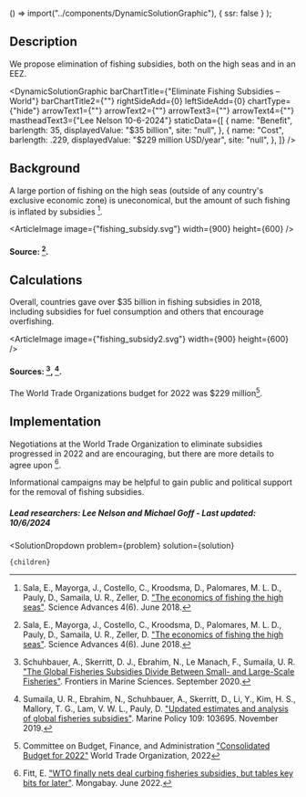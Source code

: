 
  () => import("../components/DynamicSolutionGraphic"),
  { ssr: false }
);


## Description

We propose elimination of fishing subsidies, both on the high seas and in an EEZ.

<DynamicSolutionGraphic
  barChartTitle={"Eliminate Fishing Subsidies – World"}
  barChartTitle2={""}
  rightSideAdd={0}
  leftSideAdd={0}
  chartType={"hide"}
  arrowText1={""}
  arrowText2={""}
  arrowText3={""}
  arrowText4={""}
  mastheadText3={"Lee Nelson 10-6-2024"}
 staticData={[
    {
     name: "Benefit",
      barlength: 35,
      displayedValue: "$35 billion",
      site: "null",
    },
    {
      name: "Cost",
      barlength: .229,
      displayedValue: "$229 million USD/year",
      site: "null",
    },
  ]}
/>


## Background

A large portion of fishing on the high seas (outside of any country's exclusive economic zone) is uneconomical, but the amount of such fishing is inflated by subsidies [^"29"]. 

<ArticleImage image={"fishing_subsidy.svg"} width={900} height={600} />
#### Source: [^"29"].

## Calculations
Overall, countries gave over $35 billion in fishing subsidies in 2018, including subsidies for fuel consumption and others that encourage overfishing.

<ArticleImage image={"fishing_subsidy2.svg"} width={900} height={600} />
#### Sources: [^"30"], [^"31"].

The World Trade Organizations budget for 2022 was $229 million[^"1"].


## Implementation

Negotiations at the World Trade Organization to eliminate subsidies progressed in 2022 and are encouraging, but there are more details to agree upon [^"9"].

Informational campaigns may be helpful to gain public and political support for the removal of fishing subsidies.

##### Lead researchers: Lee Nelson and Michael Goff - Last updated: 10/6/2024

[^"9"]: Fitt, E. ["WTO finally nets deal curbing fisheries subsidies, but tables key bits for later"](https://news.mongabay.com/2022/06/wto-finally-nets-deal-curbing-fisheries-subsidies-but-tables-key-bits-for-later/). Mongabay. June 2022.

[^"29"]: Sala, E., Mayorga, J., Costello, C., Kroodsma, D., Palomares, M. L. D., Pauly, D., Samaila, U. R., Zeller, D. ["The economics of fishing the high seas"](https://www.science.org/doi/10.1126/sciadv.aat2504). Science Advances 4(6). June 2018.

[^"30"]: Schuhbauer, A., Skerritt, D. J., Ebrahim, N., Le Manach, F., Sumaila, U. R. ["The Global Fisheries Subsidies Divide Between Small- and Large-Scale Fisheries"](https://www.frontiersin.org/articles/10.3389/fmars.2020.539214/full). Frontiers in Marine Sciences. September 2020.

[^"31"]: Sumaila, U. R., Ebrahim, N., Schuhbauer, A., Skerritt, D., Li, Y., Kim, H. S., Mallory, T. G., Lam, V. W. L., Pauly, D. ["Updated estimates and analysis of global fisheries subsidies"](https://www.sciencedirect.com/science/article/pii/S0308597X19303677?via%3Dihub). Marine Policy 109: 103695. November 2019.

[^"1"]: Committee on Budget, Finance, and Administration ["Consolidated Budget for 2022"](https://www.wto.org/english/thewto_e/secre_e/budget_e.htm) World Trade Organization, 2022


  <SolutionDropdown 
    problem={problem} 
    solution={solution}
  >
    {children}
  </SolutionDropdown>

